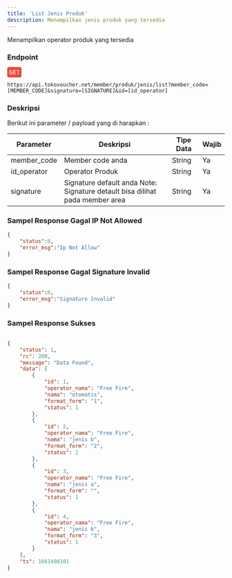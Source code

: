 ```yaml
---
title: 'List Jenis Produk'
description: Menampilkan jenis produk yang tersedia
---
```



Menampilkan operator produk yang tersedia

### Endpoint
<div style="font-family:monospace;margin-bottom:12px;">
<span style="color:white;background:#e74c3c;border-radius: 4px;padding: 4px;">GET</span>
</div>

```
https://api.tokovoucher.net/member/produk/jenis/list?member_code=[MEMBER_CODE]&signature=[SIGNATURE]&id=[id_operator]
```

### Deskripsi
Berikut ini parameter / payload yang di harapkan :


| Parameter   | Deskripsi                                                                                                              | Tipe Data | Wajib |
|-------------|------------------------------------------------------------------------------------------------------------------------|-----------|-------|
| member_code | Member code anda                                                                                                       | String    | Ya    |
| id_operator | Operator Produk                                                                                                       | String    | Ya    |
| signature   | Signature default anda Note: Signature detault bisa dilihat pada member area | String    | Ya    |


### Sampel Response Gagal IP Not Allowed

```json
{
    "status":0,
    "error_msg":"Ip Not Allow"
}
```

### Sampel Response Gagal Signature Invalid

```json
{
    "status":0,
    "error_msg":"Signature Invalid"
}
```

### Sampel Response Sukses

```json

{
    "status": 1,
    "rc": 200,
    "message": "Data Found",
    "data": [
        {
            "id": 1,
            "operator_nama": "Free Fire",
            "nama": "otomatis",
            "format_form": "1",
            "status": 1
        },
        {
            "id": 2,
            "operator_nama": "Free Fire",
            "nama": "jenis b",
            "format_form": "2",
            "status": 1
        },
        {
            "id": 3,
            "operator_nama": "Free Fire",
            "nama": "jenis a",
            "format_form": "",
            "status": 1
        },
        {
            "id": 4,
            "operator_nama": "Free Fire",
            "nama": "jenis b",
            "format_form": "3",
            "status": 1
        }
    ],
    "ts": 1661498101
}
```
